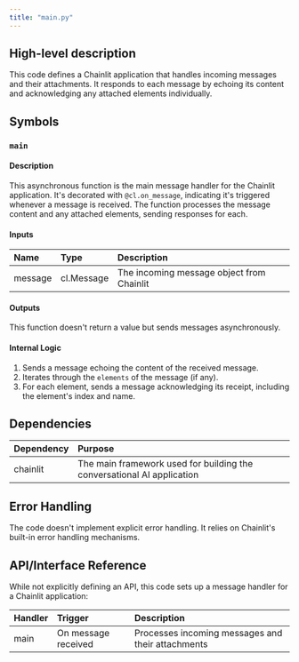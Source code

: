 ```yaml
---
title: "main.py"
---
```


## High-level description
This code defines a Chainlit application that handles incoming messages and their attachments. It responds to each message by echoing its content and acknowledging any attached elements individually.

## Symbols

### `main`
#### Description
This asynchronous function is the main message handler for the Chainlit application. It's decorated with `@cl.on_message`, indicating it's triggered whenever a message is received. The function processes the message content and any attached elements, sending responses for each.

#### Inputs
| Name | Type | Description |
|:-----|:-----|:------------|
| message | cl.Message | The incoming message object from Chainlit |

#### Outputs
This function doesn't return a value but sends messages asynchronously.

#### Internal Logic
1. Sends a message echoing the content of the received message.
2. Iterates through the `elements` of the message (if any).
3. For each element, sends a message acknowledging its receipt, including the element's index and name.

## Dependencies
| Dependency | Purpose |
|:-----------|:--------|
| chainlit | The main framework used for building the conversational AI application |

## Error Handling
The code doesn't implement explicit error handling. It relies on Chainlit's built-in error handling mechanisms.

## API/Interface Reference
While not explicitly defining an API, this code sets up a message handler for a Chainlit application:

| Handler | Trigger | Description |
|:--------|:--------|:------------|
| main | On message received | Processes incoming messages and their attachments |